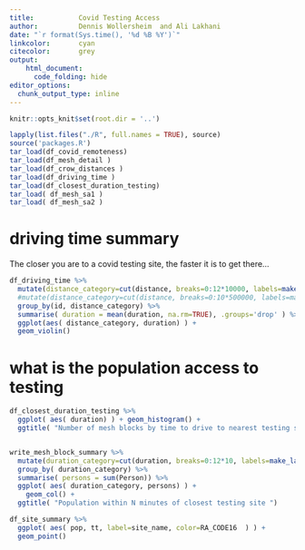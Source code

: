```yaml
---
title:           Covid Testing Access
author:          Dennis Wollersheim  and Ali Lakhani
date: "`r format(Sys.time(), '%d %B %Y')`"
linkcolor:       cyan
citecolor:       grey
output:
    html_document:
      code_folding: hide
editor_options: 
  chunk_output_type: inline
---
```


\tableofcontents



```r
knitr::opts_knit$set(root.dir = '..') 
```

```r

lapply(list.files("./R", full.names = TRUE), source)
source('packages.R')
tar_load(df_covid_remoteness)
tar_load(df_mesh_detail )
tar_load(df_crow_distances )
tar_load(df_driving_time )
tar_load(df_closest_duration_testing)
tar_load( df_mesh_sa1 )
tar_load( df_mesh_sa2 )

```


# driving time summary
The closer you are to a covid testing site, the faster it is to get there...

```r


df_driving_time %>%
  mutate(distance_category=cut(distance, breaks=0:12*10000, labels=make_labels(max_dist=120, divisor=10, descriptor='km'))) %>%
  #mutate(distance_category=cut(distance, breaks=0:10*500000, labels=make_labels(max_dist=500, divisor=50, descriptor='km'))) %>%
  group_by(id, distance_category) %>%
  summarise( duration = mean(duration, na.rm=TRUE), .groups='drop' ) %>%
  ggplot(aes( distance_category, duration) ) +
  geom_violin()


```


# what is the population access to testing


```r


df_closest_duration_testing %>%
  ggplot( aes( duration) ) + geom_histogram() +
  ggtitle( "Number of mesh blocks by time to drive to nearest testing site")


write_mesh_block_summary %>%
  mutate(duration_category=cut(duration, breaks=0:12*10, labels=make_labels(max_dist=120, divisor=10, descriptor='min'))) %>%
  group_by( duration_category) %>%
  summarise( persons = sum(Person)) %>%
  ggplot( aes( duration_category, persons) ) +
    geom_col() +
  ggtitle( "Population within N minutes of closest testing site ")


```



```r


df_site_summary %>%
  ggplot( aes( pop, tt, label=site_name, color=RA_CODE16  ) ) +
  geom_point()

```

